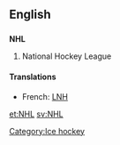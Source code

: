 ==English==
==={{initialism}}===
{{wikipedia|National Hockey League|NHL}}
'''NHL'''
# {{sport}} National Hockey League

====Translations====
*French: [[LNH]]

[[Category:Ice hockey]]

[[et:NHL]]
[[sv:NHL]]